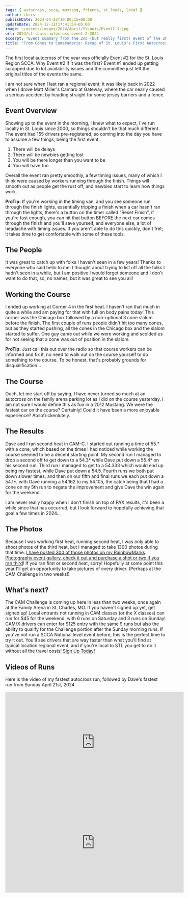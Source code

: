 ```yaml
---
tags: [ autocross, scca, mustang, friends, st.louis, local ]
author: chris
publishDate: 2024-04-22T10:00:15+00:00
updateDate: 2024-12-11T17:41:54-05:00
image: ~/assets/images/2024/April/StLouis/Event2-1.jpg
url: 2024/st-louis-autocross-event-2-2024
excerpt: "Event summary from the 2nd (but really first) event of the 2024 St. Louis Region SCCA Season"
title: "From Cones to Camaraderie: Recap of St. Louis's First Autocross of 2024"
---
```


The first local autocross of the year was officially Event #2 for the St. Louis Region SCCA. Why Event #2 if it was the first? Event #1 ended up getting scrapped due to lot availability issues and the committee just left the original titles of the events the same. 

I am not sure when I last ran a regional event; it was likely back in 2022 when I drove Matt Miller's Camaro at Gateway, where the car nearly caused a serious accident by heading straight for some jersey barriers and a fence.

## Event Overview 
Showing up to the event in the morning, I knew what to expect, I've run locally in St. Louis since 2000, so things shouldn't be that much different. The event had 155 drivers pre-registered, so coming into the day you have to assume a few things, being the first event.

1) There will be delays
2) There will be newbies getting lost
3) You will be there longer than you want to be
4) You will have fun

Overall the event ran pretty smoothly, a few timing issues, many of which I think were caused by workers running through the finish. Things will smooth out as people get the rust off, and newbies start to learn how things work.

**ProTip:** If you're working in the timing van, and you see someone run through the finish lights, essentially tripping a finish when a car hasn't ran through the lights, there's a button on the timer called "Reset Finish", if you're fast enough, you can hit that button BEFORE the next car comes through the finish and you'll save yourself, and everyone else, a lot of headache with timing issues. If you aren't able to do this quickly, don't fret; it takes time to get comfortable with some of these tools.

## The People
It was great to catch up with folks I haven't seen in a few years! Thanks to everyone who said hello to me. I thought about trying to list off all the folks I hadn't seen in a while, but I am positive I would forget someone and I don't want to do that, so, no names, but it was great to see you all!

## Working the Course
I ended up working at Corner 4 in the first heat. I haven't ran that much in quite a while and am paying for that with full on body pains today! This corner was the Chicago box followed by a non-optional 3 cone slalom before the finish. The first couple of runs people didn't hit too many cones, but as they started pushing, all the cones in the Chicago box and the slalom started to suffer. One guy came out while we were working and scolded us for not seeing that a cone was out of position in the slalom.

**ProTip:** Just call this out over the radio so that course workers can be informed and fix it, no need to walk out on the course yourself to do something to the course. To be honest, that's probably grounds for disqualification... 

## The Course
Ouch, let me start off by saying, I have never turned so much at an autocross on the family arena parking lot as I did on the course yesterday. I am not sure I would define this as fun in a 2012 Mustang. We were the fastest car on the course? Certainly! Could it have been a more enjoyable experience? Absofrickenlutely. 

## The Results
Dave and I ran second heat in CAM-C. I started out running a time of 55.* with a cone, which based on the times I had noticed while working the course seemed to be a decent starting point. My second run I managed to drop a second off to get down to a 54.3* while Dave put down a 55.4* on his second run. Third run I managed to get to a 54.333 which would end up being my fastest, while Dave put down a 54.5. Fourth runs we both put down slower times, and then on our fifth and final runs we each put down a 54.1*, with Dave running a 54.162 to my 54.105, the catch being that I had a cone on my 5th run to negate the improvement and give Dave the win again for the weekend.

I am never really happy when I don't finish on top of PAX results, it's been a while since that has occurred, but I look forward to hopefully achieving that goal a few times in 2024...

## The Photos
Because I was working first heat, running second heat, I was only able to shoot photos of the third heat, but I managed to take 1300 photos during that time. [I have posted 300 of those photos on my RainbowMarks Photography event gallery, check it out and purchase a shot or two if you ran third](https://photos.rainbowmarks.com/2024/Autocross/St-Louis-Region-SCCA/4-21-2024-Event-2/Heat-3)! If you ran first or second heat, sorry! Hopefully at some point this year I'll get an opportunity to take pictures of every driver. (Perhaps at the CAM Challenge in two weeks!)

<a href="https://photos.rainbowmarks.com/2024/Autocross/St-Louis-Region-SCCA/4-21-2024-Event-2/Heat-3/i-3QpjpSz/buy">    
    <WindImage 
        src="~/assets/images/2024/April/StLouis/Event2-2.jpg" 
        alt="Street Creature Mustang splitter digging into the pavement" 
        title="Street Creature Mustang splitter digging into the pavement" 
        width={600} 
        height={400} 
        layout="responsive" 
format="webp"
    />
</a>

<a href="https://photos.rainbowmarks.com/2024/Autocross/St-Louis-Region-SCCA/4-21-2024-Event-2/Heat-3/i-p7Z8Bkd/buy">
    <WindImage 
        src="~/assets/images/2024/April/StLouis/Event2-3.jpg" 
        alt="Subaru Wagon lifting the inside rear tire" 
        title="Subaru Wagon lifting the inside rear tire" 
        width={600} 
        height={400} 
        layout="responsive" 
format="webp"
    />
</a>
    
<a href="https://photos.rainbowmarks.com/2024/Autocross/St-Louis-Region-SCCA/4-21-2024-Event-2/Heat-3/i-gXFDg6V/buy">
    <WindImage 
        src="~/assets/images/2024/April/StLouis/Event2-4.jpg" 
        alt="White Mustang attempting the drift" 
        title="White Mustang attempting the drift" 
        width={600} 
        height={400} 
        layout="responsive" 
format="webp"
    />
</a>

<a href="https://photos.rainbowmarks.com/2024/Autocross/St-Louis-Region-SCCA/4-21-2024-Event-2/Heat-3/i-B5DVhgx/buy">
    <WindImage 
        src="~/assets/images/2024/April/StLouis/Event2-5.jpg" 
        alt="White Mustang paying for the attempted drift" 
        title="White Mustang paying for the attempted drift" 
        width={600} 
        height={400} 
        layout="responsive" 
format="webp"
    />
</a>

## What's next? 
The CAM Challenge is coming up here in less than two weeks, once again at the Family Arena in St. Charles, MO. If you haven't signed up yet, get signed up! Local entrants not running in CAM classes (or the X classes) can run for $45 for the weekend, with 6 runs on Saturday and 3 runs on Sunday! CAM/X drivers can enter for $125 entry with the same 9 runs but also the ability to qualify for the Challenge portion after the Sunday morning runs. If you've not run a SCCA National level event before, this is the perfect time to try it out. You'll see drivers that are way faster than what you'll find at typical location regional event, and if you're local to STL you get to do it without all the travel costs! [Sign Up Today!](https://www.motorsportreg.com/events/2024-tire-rack-scca-st-louis-cam-challenge-family-arena-national-solo-360805)

## Videos of Runs
Here is the video of my fastest autocross run, followed by Dave's fastest run from Sunday April 21st, 2024 
<iframe width="560" height="315" src="https://www.youtube.com/embed/0D6l2NeEKIQ?si=RBDpT7xErAyxNMLS" title="YouTube video player" frameborder="0" allow="accelerometer; autoplay; clipboard-write; encrypted-media; gyroscope; picture-in-picture; web-share" referrerpolicy="strict-origin-when-cross-origin" allowfullscreen></iframe>

<iframe width="560" height="315" src="https://www.youtube.com/embed/akpxKxMThFg?si=W93EiJLfHGobQjFM" title="YouTube video player" frameborder="0" allow="accelerometer; autoplay; clipboard-write; encrypted-media; gyroscope; picture-in-picture; web-share" referrerpolicy="strict-origin-when-cross-origin" allowfullscreen></iframe>
